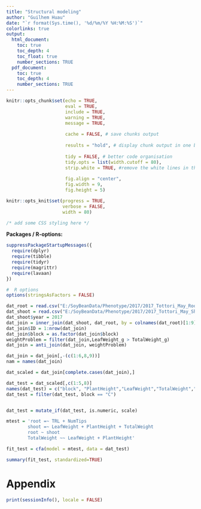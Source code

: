 ```yaml
---
title: "Structural modeling"
author: "Guilhem Huau"
date: "`r format(Sys.time(), '%d/%m/%Y %H:%M:%S')`"
colorlinks: true
output:
  html_document:
    toc: true
    toc_depth: 4
    toc_float: true
    number_sections: TRUE
  pdf_document:
    toc: true
    toc_depth: 4
    number_sections: TRUE
---
```


```r
knitr::opts_chunk$set(echo = TRUE,
                      eval = TRUE,
                      include = TRUE,
                      warning = TRUE,
                      message = TRUE,
                      
                      cache = FALSE, # save chunks output 
                      
                      results = "hold", # display chunk output in one block
                      
                      tidy = FALSE, # better code organisation
                      tidy.opts = list(width.cutoff = 80),
                      strip.white = TRUE, #remove the white lines in the beginning or end of a source chunk
                      
                      fig.align = "center",
                      fig.width = 9,
                      fig.height = 5)

knitr::opts_knit$set(progress = TRUE,
                     verbose = FALSE,
                     width = 80)

```

```css
/* add some CSS styling here */
```

**Packages / R-options:**
```r
suppressPackageStartupMessages({
  require(dplyr)
  require(tibble)
  require(tidyr)
  require(magrittr)
  require(lavaan)
})

#  R options
options(stringsAsFactors = FALSE)

```


```r
dat_root = read.csv("E:/SoyBeanData/Phenotype/2017/2017_Tottori_May_RootPhenotype.csv")
dat_shoot = read.csv("E:/SoyBeanData/Phenotype/2017/2017_Tottori_May_ShootPhenotype.csv")
dat_shoot$year = 2017
dat_join = inner_join(dat_shoot, dat_root, by = colnames(dat_root)[1:9])
dat_join$ID = 1:nrow(dat_join)
dat_join$block = as.factor(dat_join$block)
weightProblem = filter(dat_join,LeafWeight_g > TotalWeight_g)
dat_join = anti_join(dat_join, weightProblem)

dat_join = dat_join[,-(c(1:6,8,9))]
nam = names(dat_join)

dat_scaled = dat_join[complete.cases(dat_join),]
```

```r

dat_test = dat_scaled[,c(1:5,8)]
names(dat_test) = c("block", "PlantHeight","LeafWeight","TotalWeight","TRL","NumTips")
dat_test = filter(dat_test, block == "C")


dat_test = mutate_if(dat_test, is.numeric, scale)

mtest = 'root =~ TRL + NumTips
        shoot =~ LeafWeight + PlantHeight + TotalWeight
        root ~ shoot
        TotalWeight ~~ LeafWeight + PlantHeight'

fit_test = cfa(model = mtest, data = dat_test)

summary(fit_test, standardized=TRUE)

```



# Appendix
```r
print(sessionInfo(), locale = FALSE)
```
